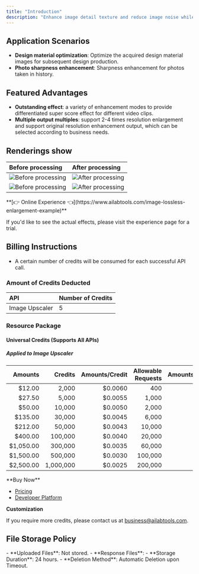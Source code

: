 ```yaml
---
title: "Introduction"
description: "Enhance image detail texture and reduce image noise while enlarging image resolution. Support 2-4 times resolution enlargement, support original resolution enhancement, and support multiple modes of different effects of output."
---
```


## Application Scenarios

- **Design material optimization**: Optimize the acquired design material images for subsequent design production.
- **Photo sharpness enhancement**: Sharpness enhancement for photos taken in history.

## Featured Advantages

- **Outstanding effect**: a variety of enhancement modes to provide differentiated super score effect for different video clips.
- **Multiple output multiples**: support 2-4 times resolution enlargement and support original resolution enhancement output, which can be selected according to business needs.

## Renderings show

| Before processing                                                                                    | After processing                                                                                         |
|:-----------------------------------------------------------------------------------------------------|:---------------------------------------------------------------------------------------------------------|
| ![Before processing](https://img.ailabtools.com/rapidapi/ImageLosslessMagnification/untreated-1.jpg) | ![After processing](https://img.ailabtools.com/rapidapi/ImageLosslessMagnification/processed-1-min.jpeg) |
| ![Before processing](https://img.ailabtools.com/rapidapi/ImageLosslessMagnification/untreated-4.jpg) | ![After processing](https://img.ailabtools.com/rapidapi/ImageLosslessMagnification/processed-4-min.jpeg) |
<Tip>
**[👉 Online Experience 👈](https://www.ailabtools.com/image-lossless-enlargement-example)**

If you'd like to see the actual effects, please visit the experience page for a trial.
</Tip>
## Billing Instructions

- A certain number of credits will be consumed for each successful API call.

### Amount of Credits Deducted

| API            | Number of Credits |
|:---------------|:------------------|
| Image Upscaler | 5                 |

### Resource Package

#### Universal Credits (Supports All APIs)

##### Applied to Image Upscaler

|   Amounts |   Credits | Amounts/Credit | Allowable Requests | Amounts/Request |
|----------:|----------:|---------------:|-------------------:|----------------:|
|    $12.00 |     2,000 |        $0.0060 |                400 |         $0.0300 |
|    $27.50 |     5,000 |        $0.0055 |              1,000 |         $0.0275 |
|    $50.00 |    10,000 |        $0.0050 |              2,000 |         $0.0250 |
|   $135.00 |    30,000 |        $0.0045 |              6,000 |         $0.0225 |
|   $212.00 |    50,000 |        $0.0043 |             10,000 |         $0.0215 |
|   $400.00 |   100,000 |        $0.0040 |             20,000 |         $0.0200 |
| $1,050.00 |   300,000 |        $0.0035 |             60,000 |         $0.0175 |
| $1,500.00 |   500,000 |        $0.0030 |            100,000 |         $0.0150 |
| $2,500.00 | 1,000,000 |        $0.0025 |            200,000 |         $0.0125 |
<Tip>
**Buy Now**

- <a href="https://www.ailabtools.com/price?tab=developer" target="_blank">Pricing</a>
- <a href="https://www.ailabtools.com/developer-platform" target="_blank">Developer Platform</a>

**Customization**

If you require more credits, please contact us at <a href="mailto:business@ailabtools.com">business@ailabtools.com</a>.
</Tip>
## File Storage Policy
<Tip>
- **Uploaded Files**: Not stored.
- **Response Files**:
  - **Storage Duration**: 24 hours.
  - **Deletion Method**: Automatic Deletion upon Timeout.
</Tip>  